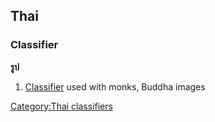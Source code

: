 ==Thai==
===Classifier===
'''รูป''' <!-- romanizations from 2 lonely planet phrasebooks (rûup, rôop)-->

# [[Classifier]] used with monks, Buddha images

[[Category:Thai classifiers]]